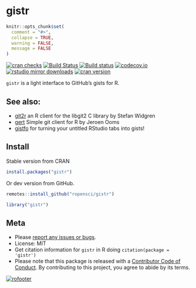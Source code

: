gistr
=======

```r
knitr::opts_chunk$set(
  comment = "#>",
  collapse = TRUE,
  warning = FALSE,
  message = FALSE
)
```

[![cran checks](https://cranchecks.info/badges/worst/gistr)](https://cranchecks.info/pkgs/gistr)
[![Build Status](https://api.travis-ci.org/ropensci/gistr.png)](https://travis-ci.org/ropensci/gistr)
[![Build status](https://ci.appveyor.com/api/projects/status/4jmuxbbv8qg4139t/branch/master?svg=true)](https://ci.appveyor.com/project/sckott/gistr/branch/master)
[![codecov.io](https://codecov.io/github/ropensci/gistr/coverage.svg?branch=master)](https://codecov.io/github/ropensci/gistr?branch=master)
[![rstudio mirror downloads](https://cranlogs.r-pkg.org/badges/gistr)](https://github.com/metacran/cranlogs.app)
[![cran version](https://www.r-pkg.org/badges/version/gistr)](https://cran.r-project.org/package=gistr)

`gistr` is a light interface to GitHub's gists for R.

## See also:

* [git2r](https://github.com/ropensci/git2r) an R client for the libgit2 C library by Stefan Widgren
* [gert](https://github.com/r-lib/gert) Simple git client for R by Jeroen Ooms
* [gistfo](https://github.com/MilesMcBain/gistfo) for turning your untitled RStudio tabs into gists!

## Install

Stable version from CRAN

```r
install.packages("gistr")
```

Or dev version from GitHub.

```r
remotes::install_github("ropensci/gistr")
```

```r
library("gistr")
```

## Meta

* Please [report any issues or bugs](https://github.com/ropensci/gistr/issues).
* License: MIT
* Get citation information for `gistr` in R doing `citation(package = 'gistr')`
* Please note that this package is released with a [Contributor Code of Conduct](https://ropensci.org/code-of-conduct/). By contributing to this project, you agree to abide by its terms.

[![rofooter](https://ropensci.org/public_images/github_footer.png)](https://ropensci.org)
